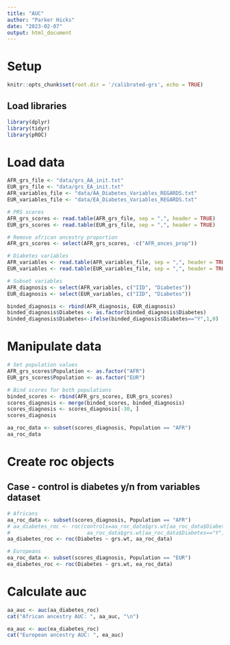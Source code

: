 ```yaml
---
title: "AUC"
author: "Parker Hicks"
date: "2023-02-07"
output: html_document
---
```


# Setup
```r
knitr::opts_chunk$set(root.dir = '/calibrated-grs', echo = TRUE)
```

## Load libraries
```r
library(dplyr)
library(tidyr)
library(pROC)
```

# Load data
```r
AFR_grs_file <- "data/grs_AA_init.txt"
EUR_grs_file <- "data/grs_EA_init.txt"
AFR_variables_file <- "data/AA_Diabetes_Variables_REGARDS.txt"
EUR_variables_file <- "data/EA_Diabetes_Variables_REGARDS.txt"

# PRS scores
AFR_grs_scores <- read.table(AFR_grs_file, sep = ",", header = TRUE)
EUR_grs_scores <- read.table(EUR_grs_file, sep = ",", header = TRUE)

# Remove african ancestry proportion
AFR_grs_scores <- select(AFR_grs_scores, -c("AFR_ances_prop"))

# Diabetes variables
AFR_variables <- read.table(AFR_variables_file, sep = ",", header = TRUE)
EUR_variables <- read.table(EUR_variables_file, sep = ",", header = TRUE)

# Subset variables
AFR_diagnosis <- select(AFR_variables, c("IID", "Diabetes"))
EUR_diagnosis <- select(EUR_variables, c("IID", "Diabetes"))

binded_diagnosis <- rbind(AFR_diagnosis, EUR_diagnosis)
binded_diagnosis$Diabetes <- as.factor(binded_diagnosis$Diabetes)
binded_diagnosis$Diabetes<-ifelse(binded_diagnosis$Diabetes=="Y",1,0)
```

# Manipulate data
```r
# Set population values
AFR_grs_scores$Population <- as.factor("AFR")
EUR_grs_scores$Population <- as.factor("EUR")

# Bind scores for both populations
binded_scores <- rbind(AFR_grs_scores, EUR_grs_scores)
scores_diagnosis <- merge(binded_scores, binded_diagnosis)
scores_diagnosis <- scores_diagnosis[-30, ]
scores_diagnosis

aa_roc_data <- subset(scores_diagnosis, Population == "AFR")
aa_roc_data
```

# Create roc objects
## Case - control is diabetes y/n from variables dataset 
```r
# Africans
aa_roc_data <- subset(scores_diagnosis, Population == "AFR")
# aa_diabetes_roc <- roc(controls=aa_roc_data$grs.wt[aa_roc_data$Diabetes=="N"],
#                         aa_roc_data$grs.wt[aa_roc_data$Diabetes=="Y"])
aa_diabetes_roc <- roc(Diabetes ~ grs.wt, aa_roc_data)

# Europeans
ea_roc_data <- subset(scores_diagnosis, Population == "EUR")
ea_diabetes_roc <- roc(Diabetes ~ grs.wt, ea_roc_data)
```

# Calculate auc
```r
aa_auc <- auc(aa_diabetes_roc)
cat("African ancestry AUC: ", aa_auc, "\n")

ea_auc <- auc(ea_diabetes_roc)
cat("European ancestry AUC: ", ea_auc)
```




